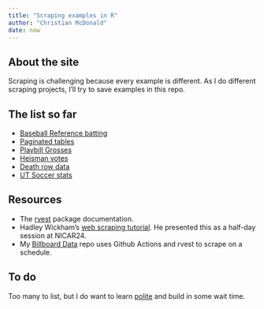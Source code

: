 ```yaml
---
title: "Scraping examples in R"
author: "Christian McDonald"
date: now
---
```


## About the site

Scraping is challenging because every example is different. As I do different scraping projects, I'll try to save examples in this repo.

## The list so far

- [Baseball Reference batting](s-bbref-batting.qmd)
- [Paginated tables](s-paginated-tables.qmd)
- [Playbill Grosses](s-playbill-grosses.qmd)
- [Heisman votes](s-sref-cfb-heisman.qmd)
- [Death row data](s-tdch-deathrow.qmd)
- [UT Soccer stats](s-ut-soccer-stats.qmd)

## Resources

- The [rvest](https://rvest.tidyverse.org/index.html) package documentation.
- Hadley Wickham's [web scraping tutorial](https://github.com/hadley/web-scraping). He presented this as a half-day session at NICAR24.
- My [Billboard Data](https://github.com/utdata/rwd-billboard-data) repo uses Github Actions and rvest to scrape on a schedule.

## To do

Too many to list, but I do want to learn [polite](https://dmi3kno.github.io/polite/) and build in some wait time.

